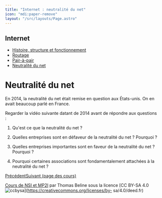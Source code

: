 ```yaml
---
title: "Internet : neutralité du net"
icon: "mdi:paper-remove"
layout: "/src/layouts/Page.astro"
---
```

 
## Internet

  - [Histoire, structure et fonctionnement](fonctionnement)
  - [Routage](routage)
  - [Pair-à-pair](p2p)
  - [Neutralité du net](neutralite)

# Neutralité du net

En 2014, la neutralité du net était remise en question aux États-unis. On en
avait beaucoup parlé en France.

Regarder la vidéo suivante datant de 2014 avant de répondre aux questions :

1. Qu'est ce que la neutralité du net ?

2. Quelles entreprises sont en défaveur de la neutralité du net ? Pourquoi
?

3. Quelles entreprises importantes sont en faveur de la neutralité du net
? Pourquoi ?

4. Pourquoi certaines associations sont fondamentalement attachées à la
neutralité du net ?

[Précédent](p2p)[Suivant (page des cours)](..)

[Cours de NSI et MP2I](https://kxs.fr/cours/) par Thomas Beline sous la
licence [CC BY-SA 4.0
![ccbysa](//cours/ccbysa.svg)](https://creativecommons.org/licenses/by-
sa/4.0/deed.fr)

